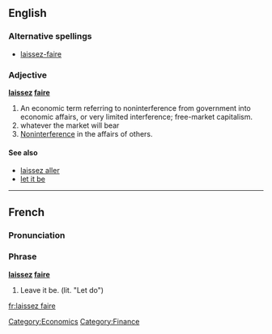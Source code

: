 {{wikipedia}}
==English==

===Alternative spellings===
* [[laissez-faire]]
{{rfp|need pronunciation as used in standard English}}
{{rfap}}

===Adjective===
'''[[laissez]] [[faire]]'''

# An economic term referring to noninterference from government into economic affairs, or very limited interference; free-market capitalism.
# whatever the market will bear
# [[noninterference|Noninterference]] in the affairs of others.

====See also====
*[[laissez aller]]
*[[let it be]]
[[Category:Economics]]
[[Category:Finance]]
----

==French==
===Pronunciation===
{{audio|laissez-faire.ogg|Audio (France)}}

===Phrase===
'''[[laissez]] [[faire]]'''

# Leave it be.  (lit. "Let do")

[[fr:laissez faire]]